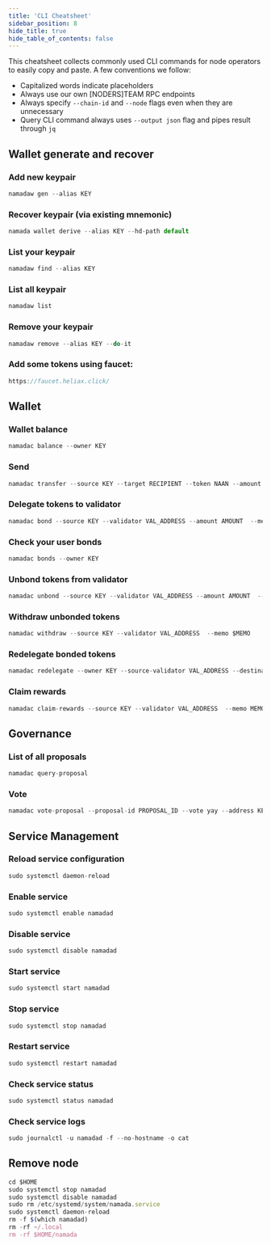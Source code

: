 ```yaml
---
title: 'CLI Cheatsheet'
sidebar_position: 8
hide_title: true
hide_table_of_contents: false
---
```



<PageTitle
  iconUrl="img/namada-icon.svg"
  title="CLI Cheatsheet"
  chainId="namada.5f5de2dd1b88cba30586420"
  version="v1.0.0"
/>

This cheatsheet collects commonly used CLI commands for node operators to easily copy and paste. A few conventions we follow:

- Capitalized words indicate placeholders
- Always use our own [NODERS]TEAM RPC endpoints
- Always specify `--chain-id` and `--node` flags even when they are unnecessary
- Query CLI command always uses `--output json` flag and pipes result through `jq`

## Wallet generate and recover
### Add new keypair
```js
namadaw gen --alias KEY
```

### Recover keypair (via existing mnemonic)
```js
namada wallet derive --alias KEY --hd-path default
```

### List your keypair
```js
namadaw find --alias KEY
```

### List all keypair
```js
namadaw list
```

### Remove your keypair
```js
namadaw remove --alias KEY --do-it
```

### Add some tokens using faucet:
```js
https://faucet.heliax.click/
```

## Wallet
### Wallet balance
```js
namadac balance --owner KEY
```

### Send
```js
namadac transfer --source KEY --target RECIPIENT --token NAAN --amount AMOUNT --signing-keys KEY --memo MEMO
```

### Delegate tokens to validator
```js
namadac bond --source KEY --validator VAL_ADDRESS --amount AMOUNT  --memo MEMO
```

### Check your user bonds
```js
namadac bonds --owner KEY
```

### Unbond tokens from validator
```js
namadac unbond --source KEY --validator VAL_ADDRESS --amount AMOUNT  --memo $MEMO
```

### Withdraw unbonded tokens
```js
namadac withdraw --source KEY --validator VAL_ADDRESS  --memo $MEMO
```

### Redelegate bonded tokens
```js
namadac redelegate --owner KEY --source-validator VAL_ADDRESS --destination-validator DESSTINATION_VAL_ADDRESS --amount AMOUNT  --memo MEMO
```

### Claim rewards
```js
namadac claim-rewards --source KEY --validator VAL_ADDRESS  --memo MEMO
```

## Governance
### List of all proposals
```js
namadac query-proposal
```
### Vote
```js
namadac vote-proposal --proposal-id PROPOSAL_ID --vote yay --address KEY --signing-keys KEY --memo MEMO
```

## Service Management
### Reload service configuration
```js
sudo systemctl daemon-reload
```

### Enable service
```js
sudo systemctl enable namadad
```

### Disable service
```js
sudo systemctl disable namadad
```

### Start service
```js
sudo systemctl start namadad
```

### Stop service
```js
sudo systemctl stop namadad
```

### Restart service
```js
sudo systemctl restart namadad
```

### Check service status
```js
sudo systemctl status namadad
```

### Check service logs
```js
sudo journalctl -u namadad -f --no-hostname -o cat
```

## Remove node
```js
cd $HOME
sudo systemctl stop namadad
sudo systemctl disable namadad
sudo rm /etc/systemd/system/namada.service
sudo systemctl daemon-reload
rm -f $(which namadad)
rm -rf ~/.local
rm -rf $HOME/namada
```
